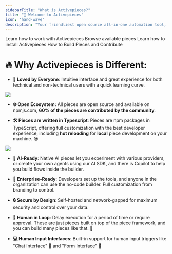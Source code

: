 ```yaml
---
sidebarTitle: "What is Activepieces?"
title: "🥳 Welcome to Activepieces" 
icon: 'hand-wave'
description: "Your friendliest open source all-in-one automation tool, designed to be extensible."
---
```

<CardGroup cols={2}>
  <Card
    href="/flows/building-flows"
    title="Learn Concepts"
    icon="shapes"
    color="#8143E3"
  >
    Learn how to work with Activepieces
  </Card>
  <Card
    href="https://www.activepieces.com/pieces"
    title="Pieces"
    icon="puzzle-piece"
    color="#8143E3"
  >
    Browse available pieces
  </Card>
  <Card
    href="/install/overview"
    title="Install"
    icon="server"
    color="#8143E3"
  >
    Learn how to install Activepieces
  </Card>
    <Card
    href="/developers/building-pieces/overview"
    title="Developers"
    icon="code"
    color="#8143E3"
  >
    How to Build Pieces and Contribute 
  </Card>
</CardGroup>

# 🔥 Why Activepieces is Different:

- **💖 Loved by Everyone**: Intuitive interface and great experience for both technical and non-technical users with a quick learning curve.
  

![](/resources/templates.gif)
- **🌐 Open Ecosystem:** All pieces are open source and available on npmjs.com, **60% of the pieces are contributed by the community**.

- **🛠️  Pieces are written in Typescript**: Pieces are npm packages in TypeScript, offering full customization with the best developer experience, including **hot reloading** for **local** piece development on your machine. 😎


![](/resources/create-action.png)


- **🤖 AI-Ready**: Native AI pieces let you experiment with various providers, or create your own agents using our AI SDK, and there is Copilot to help you build flows inside the builder.

- **🏢 Enterprise-Ready**: Developers set up the tools, and anyone in the organization can use the no-code builder. Full customization from branding to control.

- **🔒 Secure by Design**: Self-hosted and network-gapped for maximum security and control over your data.

- **🧠 Human in Loop**: Delay execution for a period of time or require approval. These are just pieces built on top of the piece framework, and you can build many pieces like that. 🎨

- **💻 Human Input Interfaces**: Built-in support for human input triggers like "Chat Interface" 💬 and "Form Interface" 📝


